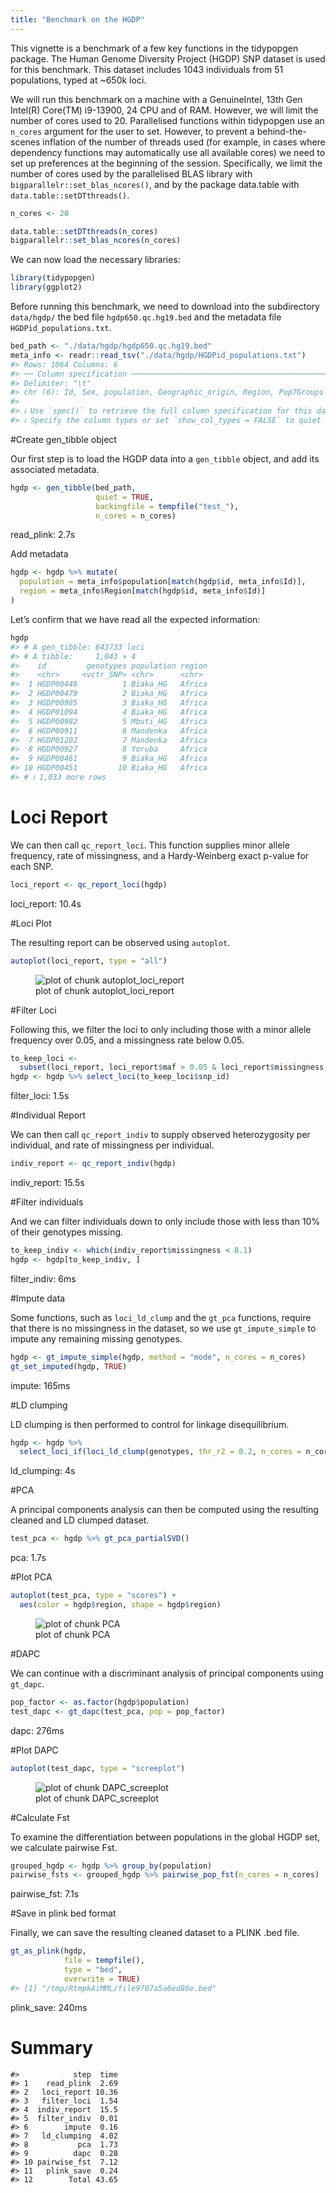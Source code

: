 ```yaml
---
title: "Benchmark on the HGDP"
---
```





This vignette is a benchmark of a few key functions in the tidypopgen package.
The Human Genome Diversity Project (HGDP) SNP dataset is used for this
benchmark. This dataset includes 1043 individuals from 51 populations, typed
at ~650k loci.

We will run this benchmark on a machine with a GenuineIntel, 13th Gen Intel(R) Core(TM) i9-13900, 24 CPU
and  of RAM. However, we will limit the number of
cores used to 20. Parallelised functions within tidypopgen use an
`n_cores` argument for the user to set. However, to prevent a behind-the-scenes
inflation of the number of threads used (for example, in cases where dependency
                                         functions may automatically use all available cores) we need to set up
preferences at the beginning of the session. Specifically, we limit the
number of cores used by the parallelised BLAS library with
`bigparallelr::set_blas_ncores()`, and by the package data.table with
`data.table::setDTthreads()`.


``` r
n_cores <- 20

data.table::setDTthreads(n_cores)
bigparallelr::set_blas_ncores(n_cores)
```

We can now load the necessary libraries:


``` r
library(tidypopgen)
library(ggplot2)
```

Before running this benchmark, we need to download into the subdirectory
`data/hgdp/` the bed file `hgdp650.qc.hg19.bed` and the metadata file
`HGDPid_populations.txt`.


``` r
bed_path <- "./data/hgdp/hgdp650.qc.hg19.bed"
meta_info <- readr::read_tsv("./data/hgdp/HGDPid_populations.txt")
#> Rows: 1064 Columns: 6
#> ── Column specification ───────────────────────────────────────────────────────────────────────────────────────────
#> Delimiter: "\t"
#> chr (6): Id, Sex, population, Geographic_origin, Region, Pop7Groups
#> 
#> ℹ Use `spec()` to retrieve the full column specification for this data.
#> ℹ Specify the column types or set `show_col_types = FALSE` to quiet this message.
```

#Create gen_tibble object

Our first step is to load the HGDP data into a `gen_tibble` object, and add its
associated metadata.



``` r
hgdp <- gen_tibble(bed_path,
                   quiet = TRUE,
                   backingfile = tempfile("test_"),
                   n_cores = n_cores)
```

read_plink: 2.7s

Add metadata


``` r
hgdp <- hgdp %>% mutate(
  population = meta_info$population[match(hgdp$id, meta_info$Id)],
  region = meta_info$Region[match(hgdp$id, meta_info$Id)]
)
```

Let's confirm that we have read all the expected information:

``` r
hgdp
#> # A gen_tibble: 643733 loci
#> # A tibble:     1,043 × 4
#>    id         genotypes population region
#>    <chr>     <vctr_SNP> <chr>      <chr> 
#>  1 HGDP00448          1 Biaka_HG   Africa
#>  2 HGDP00479          2 Biaka_HG   Africa
#>  3 HGDP00985          3 Biaka_HG   Africa
#>  4 HGDP01094          4 Biaka_HG   Africa
#>  5 HGDP00982          5 Mbuti_HG   Africa
#>  6 HGDP00911          6 Mandenka   Africa
#>  7 HGDP01202          7 Mandenka   Africa
#>  8 HGDP00927          8 Yoruba     Africa
#>  9 HGDP00461          9 Biaka_HG   Africa
#> 10 HGDP00451         10 Biaka_HG   Africa
#> # ℹ 1,033 more rows
```

# Loci Report

We can then call `qc_report_loci`. This function supplies minor allele
frequency, rate of missingness, and a Hardy-Weinberg exact p-value for each SNP.


``` r
loci_report <- qc_report_loci(hgdp)
```

loci_report: 10.4s

#Loci Plot

The resulting report can be observed using `autoplot`.



``` r
autoplot(loci_report, type = "all")
```

![plot of chunk autoplot_loci_report](figure/autoplot_loci_report-1.png)

#Filter Loci

Following this, we filter the loci to only including those with a minor allele
frequency over 0.05, and a missingness rate below 0.05.


``` r
to_keep_loci <-
  subset(loci_report, loci_report$maf > 0.05 & loci_report$missingness < 0.05)
hgdp <- hgdp %>% select_loci(to_keep_loci$snp_id)
```

filter_loci: 1.5s


#Individual Report

We can then call `qc_report_indiv` to supply observed heterozygosity per
individual, and rate of missingness per individual.


``` r
indiv_report <- qc_report_indiv(hgdp)
```

indiv_report: 15.5s

#Filter individuals

And we can filter individuals down to only include those with less than 10% of
their genotypes missing.



``` r
to_keep_indiv <- which(indiv_report$missingness < 0.1)
hgdp <- hgdp[to_keep_indiv, ]
```

filter_indiv: 6ms

#Impute data

Some functions, such as `loci_ld_clump` and the `gt_pca` functions, require that
there is no missingness in the dataset, so we use `gt_impute_simple` to impute
any remaining missing genotypes.



``` r
hgdp <- gt_impute_simple(hgdp, method = "mode", n_cores = n_cores)
gt_set_imputed(hgdp, TRUE)
```

impute: 165ms

#LD clumping

LD clumping is then performed to control for linkage disequilibrium.


``` r
hgdp <- hgdp %>%
  select_loci_if(loci_ld_clump(genotypes, thr_r2 = 0.2, n_cores = n_cores))
```

ld_clumping: 4s

#PCA

A principal components analysis can then be computed using the resulting cleaned
and LD clumped dataset.



``` r
test_pca <- hgdp %>% gt_pca_partialSVD()
```

pca: 1.7s

#Plot PCA


``` r
autoplot(test_pca, type = "scores") +
  aes(color = hgdp$region, shape = hgdp$region)
```

![plot of chunk PCA](figure/PCA-1.png)

#DAPC

We can continue with a discriminant analysis of principal
components using `gt_dapc`.


``` r
pop_factor <- as.factor(hgdp$population)
test_dapc <- gt_dapc(test_pca, pop = pop_factor)
```

dapc: 276ms

#Plot DAPC


``` r
autoplot(test_dapc, type = "screeplot")
```

![plot of chunk DAPC_screeplot](figure/DAPC_screeplot-1.png)

#Calculate Fst

To examine the differentiation between populations in the global HGDP set, we
calculate pairwise Fst.



``` r
grouped_hgdp <- hgdp %>% group_by(population)
pairwise_fsts <- grouped_hgdp %>% pairwise_pop_fst(n_cores = n_cores)
```

pairwise_fst: 7.1s

#Save in plink bed format

Finally, we can save the resulting cleaned dataset to a PLINK .bed file.



``` r
gt_as_plink(hgdp,
            file = tempfile(),
            type = "bed",
            overwrite = TRUE)
#> [1] "/tmp/RtmpkAiMML/file9707a5a6ed86e.bed"
```

plink_save: 240ms

# Summary


```
#>            step  time
#> 1    read_plink  2.69
#> 2   loci_report 10.36
#> 3   filter_loci  1.54
#> 4  indiv_report  15.5
#> 5  filter_indiv  0.01
#> 6        impute  0.16
#> 7   ld_clumping  4.02
#> 8           pca  1.73
#> 9          dapc  0.28
#> 10 pairwise_fst  7.12
#> 11   plink_save  0.24
#> 12        Total 43.65
```

